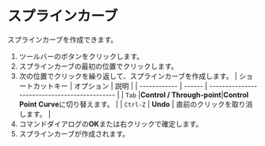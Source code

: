 
# スプラインカーブ

スプラインカーブを作成できます。

<KinouGaiyou shortcut="" command="Spline Curve" button="ツールバー" />


1. ツールバーのボタンをクリックします。
2. スプラインカーブの最初の位置でクリックします。
3. 次の位置でクリックを繰り返して、スプラインカーブを作成します。
   | ショートカットキー | オプション | 説明                                   |
   | ------------ | ------ | --------------------------------------------- |
   | `Tab`        |**Control /  Through-point**|**Control Point Curve**に切り替えます。 |
   | `Ctrl-Z`  | **Undo** | 直前のクリックを取り消します。 |
4. コマンドダイアログの**OK**または右クリックで確定します。
5. スプラインカーブが作成されます。

